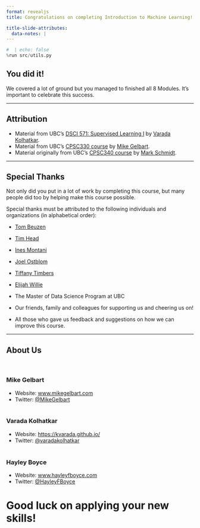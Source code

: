 ```yaml
---
format: revealjs
title: Congratulations on completing Introduction to Machine Learning!

title-slide-attributes:
  data-notes: |
---
```


```python
#  | echo: false
%run src/utils.py
```

## You did it!

We covered a lot of ground but you managed to finished all 8 Modules. It's important to celebrate this success. 


---

## Attribution

- Material from UBC's <a href="https://github.com/UBC-MDS/DSCI_571_sup-learn-1" target="_blank">DSCI 571: Supervised Learning I</a> by <a href="https://kvarada.github.io/" target="_blank">Varada Kolhatkar</a>.
- Material from UBC's <a href="https://github.com/UBC-CS/cpsc330" target="_blank">CPSC330 course</a> by <a href="www.mikegelbart.com" target="_blank">Mike Gelbart</a>.
- Material originally from UBC's <a href="https://www.cs.ubc.ca/~schmidtm/Courses/340-F19/" target="_blank">CPSC340 course</a>  by <a href="https://www.cs.ubc.ca/~schmidtm/" target="_blank"> Mark Schmidt</a>.


---

## Special Thanks 

Not only did you put in a lot of work by completing this course, but many people did too by helping make this course possible. 

Special thanks must be attributed to the following individuals and organizations (in alphabetical order):

- <a href="https://www.tomasbeuzen.com/" target="_blank"> Tom Beuzen</a> 
- <a href="https://betatim.github.io/" target="_blank">Tim Head</a>  
- <a href="https://ines.io/" target="_blank">Ines Montani</a> 
- <a href="https://joelostblom.com/" target="_blank">Joel Ostblom</a> 
- <a href="https://www.tiffanytimbers.com/" target="_blank"> Tiffany Timbers</a> 
- <a href="https://www.linkedin.com/in/elijah-willie-203845b9/?originalSubdomain=ca" target="_blank">Elijah Willie</a>

- The Master of Data Science Program at UBC
- Our friends, family and colleagues for supporting us and cheering us on!
- All those who gave us feedback and suggestions on how we can improve this course. 

---

## About Us

<br>

### Mike Gelbart

- Website: <a href="https://www.mikegelbart.com/" target="_blank">www.mikegelbart.com</a> 
- Twitter: <a href="https://twitter.com/mikegelbart" target="_blank">@MikeGelbart</a> 
<br>
<br>

### Varada Kolhatkar 

- Website: <a href="https://kvarada.github.io/" target="_blank">https://kvarada.github.io/</a> 
- Twitter: <a href="https://twitter.com/varadakolhatkar" target="_blank">@varadakolhatkar</a> 
<br>
<br>

### Hayley Boyce 

- Website: <a href="https://www.hayleyfboyce.com" target="_blank">www.hayleyfboyce.com</a>
- Twitter: <a href="https://twitter.com/hayleyfboyce" target="_blank">@HayleyFBoyce</a> 


# Good luck on applying your new skills!